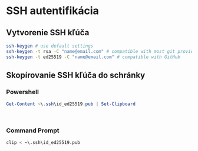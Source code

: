 # SSH autentifikácia {#ssh}

## Vytvorenie SSH kľúča

```bash
ssh-keygen # use default settings
ssh-keygen -t rsa -C "name@email.com" # compatible with most git providers
ssh-keygen -t ed25519 -C "name@email.com" # compatible with GitHub
```

## Skopírovanie SSH kľúča do schránky

### Powershell

```powershell
Get-Content ~\.ssh\id_ed25519.pub | Set-Clipboard
```

&nbsp;

### Command Prompt

```bash
clip < ~\.ssh\id_ed25519.pub
```
